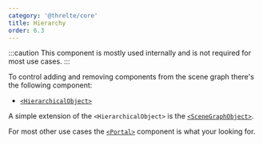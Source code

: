 ```yaml
---
category: '@threlte/core'
title: Hierarchy
order: 6.3
---
```


:::caution
This component is mostly used internally and is not required for most use cases.
:::

To control adding and removing components from the scene graph there's the following component:

- [`<HierarchicalObject>`](/docs/reference/core/hierarchical-object)

A simple extension of the `<HierarchicalObject>` is the [`<SceneGraphObject>`](/docs/reference/core/scene-graph-object).

For most other use cases the [`<Portal>`](/docs/reference/extras/portal) component is what your looking for.
